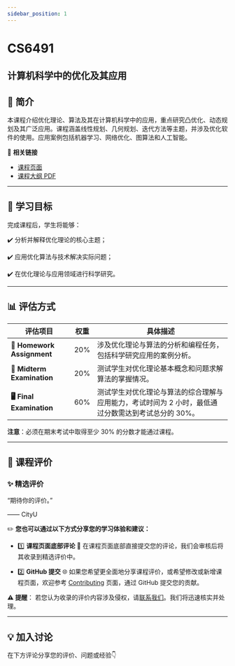 ```yaml
---
sidebar_position: 1
---
```


# CS6491
## 计算机科学中的优化及其应用

## **📘 简介**
本课程介绍优化理论、算法及其在计算机科学中的应用，重点研究凸优化、动态规划及其广泛应用。课程涵盖线性规划、几何规划、迭代方法等主题，并涉及优化软件的使用。应用案例包括机器学习、网络优化、图算法和人工智能。

🔗 **相关链接**
- [课程页面](https://www.cityu.edu.hk/catalogue/pg/202425/course/CS6491.htm)
- [课程大纲 PDF](https://www.cityu.edu.hk/catalogue/pg/202425/course/CS6491.pdf)

---

## **🎯 学习目标**

完成课程后，学生将能够：

✔️ 分析并解释优化理论的核心主题；

✔️ 应用优化算法与技术解决实际问题；

✔️ 在优化理论与应用领域进行科学研究。

---

## **📊 评估方式**

| **评估项目**              | **权重** | **具体描述**                                                                                       |
|--------------------------|---------|---------------------------------------------------------------------------------------------------|
| **📝 Homework Assignment** | 20%     | 涉及优化理论与算法的分析和编程任务，包括科学研究应用的案例分析。                                         |
| **📄 Midterm Examination** | 20%     | 测试学生对优化理论基本概念和问题求解算法的掌握情况。                                                   |
| **🖥️ Final Examination**    | 60%     | 测试学生对优化理论与算法的综合理解与应用能力，考试时间为 2 小时，最低通过分数需达到考试总分的 30%。         |

**注意**：必须在期末考试中取得至少 30% 的分数才能通过课程。

---

## **💬 课程评价**

### ✨ **精选评价**
<div className={commentStyles.commentBox}>
    <p className={commentStyles.commentText}>
        “期待你的评价。”
    </p>
    <p className={commentStyles.commentAuthor}>—— CityU</p>
</div>

✏️ **您也可以通过以下方式分享您的学习体验和建议：**

- 1️⃣ **课程页面底部评论**
💬 在课程页面底部直接提交您的评论，我们会审核后将其收录到精选评价中。

- 2️⃣ **GitHub 提交**
🌐 如果您希望更全面地分享课程评价，或希望修改或新增课程页面，欢迎参考 [Contributing](https://penjc.github.io/cityU-navigator/contributing) 页面，通过 GitHub 提交您的贡献。

**⚠️ 提醒**：
若您认为收录的评价内容涉及侵权，请[联系我们](https://github.com/penjc/cityU-navigator/issues)。我们将迅速核实并处理。


---

## **💡 加入讨论**

在下方评论分享您的评价、问题或经验👇
<Utterances />